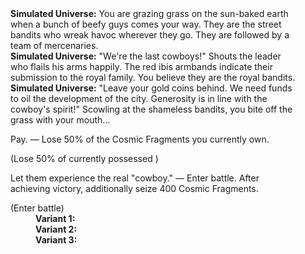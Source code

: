 {{Dialogue Start}}
:'''Simulated Universe:''' You are grazing grass on the sun-baked earth when a bunch of beefy guys comes your way. They are the street bandits who wreak havoc wherever they go. They are followed by a team of mercenaries.
:'''Simulated Universe:''' "We're the last cowboys!" Shouts the leader who flails his arms happily. The red ibis armbands indicate their submission to the royal family. You believe they are the royal bandits.
:'''Simulated Universe:''' "Leave your gold coins behind. We need funds to oil the development of the city. Generosity is in line with the cowboy's spirit!" Scowling at the shameless bandits, you bite off the grass with your mouth...
:{{DIcon|Star}} Pay. &mdash; Lose 50% of the Cosmic Fragments you currently own.
:;(Lose 50% of currently possessed {{Item|Cosmic Fragment|20}})
:{{DIcon|Star}} Let them experience the real "cowboy." &mdash; Enter battle. After achieving victory, additionally seize 400 Cosmic Fragments.
:;(Enter battle)
::'''Variant 1:''' {{Enemy List|Voidranger: Reaver*2/-25% HP; Voidranger: Trampler*1/-25% HP}}
::'''Variant 2:''' {{Enemy List|Incineration Shadewalker*2/-25% HP; Searing Prowler*1/-25% HP}}
::'''Variant 3:''' {{Enemy List|Disciples of Sanctus Medicus: Internal Alchemist*1/-25% HP; Disciples of Sanctus Medicus: Shape Shifter*1/-25% HP}}
{{Dialogue End}}